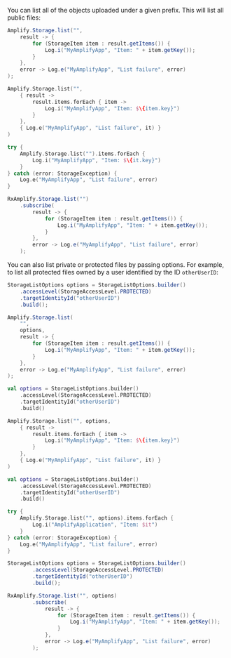 You can list all of the objects uploaded under a given prefix. This will list all public files:

<BlockSwitcher>
<Block name="Java">

```java
Amplify.Storage.list("",
    result -> {
        for (StorageItem item : result.getItems()) {
            Log.i("MyAmplifyApp", "Item: " + item.getKey());
        }
    },
    error -> Log.e("MyAmplifyApp", "List failure", error)
);
```

</Block>
<Block name="Kotlin - Callbacks">

```kotlin
Amplify.Storage.list("",
    { result ->
        result.items.forEach { item ->
            Log.i("MyAmplifyApp", "Item: $\{item.key}")
        }
    },
    { Log.e("MyAmplifyApp", "List failure", it) }
)
```

</Block>
<Block name="Kotlin - Coroutines">

```kotlin
try {
    Amplify.Storage.list("").items.forEach {
        Log.i("MyAmplifyApp", "Item: $\{it.key}")
    }
} catch (error: StorageException) {
    Log.e("MyAmplifyApp", "List failure", error)
}
```

</Block>
<Block name="RxJava">

```java
RxAmplify.Storage.list("")
    .subscribe(
        result -> {
            for (StorageItem item : result.getItems()) {
                Log.i("MyAmplifyApp", "Item: " + item.getKey());
            }
        },
        error -> Log.e("MyAmplifyApp", "List failure", error)
    );
```

</Block>
</BlockSwitcher>

You can also list private or protected files by passing options. For example, to list all protected files owned by a user identified by the ID `otherUserID`:

<BlockSwitcher>
<Block name="Java">

```java
StorageListOptions options = StorageListOptions.builder()
    .accessLevel(StorageAccessLevel.PROTECTED)
    .targetIdentityId("otherUserID")
    .build();

Amplify.Storage.list(
    "",
    options,
    result -> {
        for (StorageItem item : result.getItems()) {
            Log.i("MyAmplifyApp", "Item: " + item.getKey());
        }
    },
    error -> Log.e("MyAmplifyApp", "List failure", error)
);
```

</Block>
<Block name="Kotlin - Callbacks">

```kotlin
val options = StorageListOptions.builder()
    .accessLevel(StorageAccessLevel.PROTECTED)
    .targetIdentityId("otherUserID")
    .build()

Amplify.Storage.list("", options,
    { result ->
        result.items.forEach { item ->
            Log.i("MyAmplifyApp", "Item: $\{item.key}")
        }
    },
    { Log.e("MyAmplifyApp", "List failure", it) }
)
```

</Block>
<Block name="Kotlin - Coroutines">

```kotlin
val options = StorageListOptions.builder()
    .accessLevel(StorageAccessLevel.PROTECTED)
    .targetIdentityId("otherUserID")
    .build()

try {
    Amplify.Storage.list("", options).items.forEach {
        Log.i("AmplifyApplication", "Item: $it")
    }
} catch (error: StorageException) {
    Log.e("MyAmplifyApp", "List failure", error)
}
```

</Block>
<Block name="RxJava">

```java
StorageListOptions options = StorageListOptions.builder()
        .accessLevel(StorageAccessLevel.PROTECTED)
        .targetIdentityId("otherUserID")
        .build();

RxAmplify.Storage.list("", options)
        .subscribe(
            result -> {
                for (StorageItem item : result.getItems()) {
                    Log.i("MyAmplifyApp", "Item: " + item.getKey());
                }
            },
            error -> Log.e("MyAmplifyApp", "List failure", error)
        );
```

</Block>
</BlockSwitcher>
